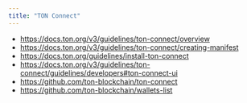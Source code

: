 ```yaml
---
title: "TON Connect"
---
```


- https://docs.ton.org/v3/guidelines/ton-connect/overview
- https://docs.ton.org/v3/guidelines/ton-connect/creating-manifest
- https://docs.ton.org/guidelines/install-ton-connect
- https://docs.ton.org/v3/guidelines/ton-connect/guidelines/developers#ton-connect-ui
- https://github.com/ton-blockchain/ton-connect
- https://github.com/ton-blockchain/wallets-list